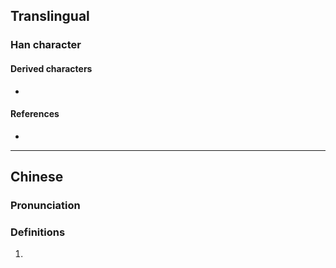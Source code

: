 {{character info}}
==Translingual==

===Han character===
{{Han char|rn=38|rad=女|as=07|sn=10|four=42400|canj=VHDN|ids=⿰女利}}

====Derived characters====
* {{l|mul|[[𬝲]]}}

====References====
* {{Han ref|kx=0263.251|hdz=21052.101|uh=5A33|ud=23091|bh=D164|bd=53604}}

----

==Chinese==
{{zh-forms}}

===Pronunciation===
{{zh-pron
|m=lì
|cat=
}}

===Definitions===
{{zh-hanzi}}

# {{rfdef|zh}}